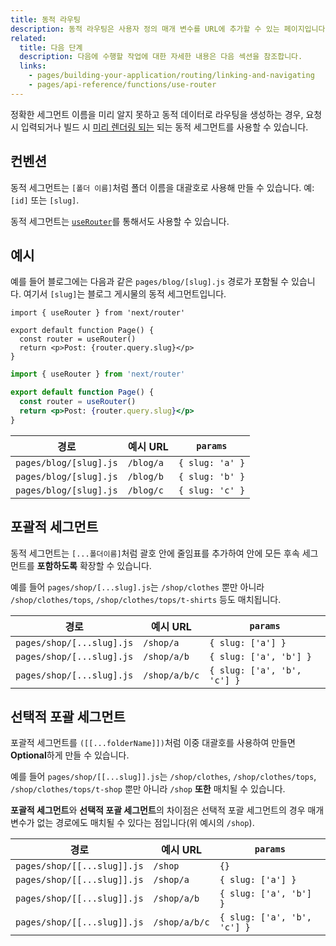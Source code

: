 ```yaml
---
title: 동적 라우팅
description: 동적 라우팅은 사용자 정의 매개 변수를 URL에 추가할 수 있는 페이지입니다. 동적 라우팅을 생성하는 것은 여기서 자세히 알아볼 수 있습니다.
related:
  title: 다음 단계
  description: 다음에 수행할 작업에 대한 자세한 내용은 다음 섹션을 참조합니다.
  links:
    - pages/building-your-application/routing/linking-and-navigating
    - pages/api-reference/functions/use-router
---
```


정확한 세그먼트 이름을 미리 알지 못하고 동적 데이터로 라우팅을 생성하는 경우, 요청 시 입력되거나 빌드 시 [미리 렌더링 되는](/docs/03-pages/01-building-your-application/03-data-fetching/02-get-static-paths.mdx) 되는 동적 세그먼트를 사용할 수 있습니다.

## 컨벤션

동적 세그먼트는 `[폴더 이름]`처럼 폴더 이름을 대괄호로 사용해 만들 수 있습니다. 예: `[id]` 또는 `[slug]`.

동적 세그먼트는 [`useRouter`](/docs/03-pages/02-api-reference/02-functions/use-router.mdx)를 통해서도 사용할 수 있습니다.

## 예시

예를 들어 블로그에는 다음과 같은 `pages/blog/[slug].js` 경로가 포함될 수 있습니다. 여기서 `[slug]`는 블로그 게시물의 동적 세그먼트입니다.

```tsx filename="pages/blog/[slug].tsx" switcher
import { useRouter } from 'next/router'

export default function Page() {
  const router = useRouter()
  return <p>Post: {router.query.slug}</p>
}
```

```jsx filename="pages/blog/[slug].jsx" switcher
import { useRouter } from 'next/router'

export default function Page() {
  const router = useRouter()
  return <p>Post: {router.query.slug}</p>
}
```

| 경로                   | 예시 URL  | `params`        |
| ---------------------- | --------- | --------------- |
| `pages/blog/[slug].js` | `/blog/a` | `{ slug: 'a' }` |
| `pages/blog/[slug].js` | `/blog/b` | `{ slug: 'b' }` |
| `pages/blog/[slug].js` | `/blog/c` | `{ slug: 'c' }` |

## 포괄적 세그먼트

동적 세그먼트는 `[...폴더이름]`처럼 괄호 안에 줄임표를 추가하여 안에 모든 후속 세그먼트를 **포함하도록** 확장할 수 있습니다.

예를 들어 `pages/shop/[...slug].js`는 `/shop/clothes` 뿐만 아니라 `/shop/clothes/tops`, `/shop/clothes/tops/t-shirts` 등도 매치됩니다.

| 경로                      | 예시 URL      | `params`                    |
| ------------------------- | ------------- | --------------------------- |
| `pages/shop/[...slug].js` | `/shop/a`     | `{ slug: ['a'] }`           |
| `pages/shop/[...slug].js` | `/shop/a/b`   | `{ slug: ['a', 'b'] }`      |
| `pages/shop/[...slug].js` | `/shop/a/b/c` | `{ slug: ['a', 'b', 'c'] }` |

## 선택적 포괄 세그먼트

포괄적 세그먼트를 `([[...folderName]])`처럼 이중 대괄호를 사용하여 만들면 **Optional**하게 만들 수 있습니다.

예를 들어 `pages/shop/[[...slug]].js`는 `/shop/clothes`, `/shop/clothes/tops`, `/shop/clothes/tops/t-shop` 뿐만 아니라 `/shop` **또한** 매치될 수 있습니다.

**포괄적 세그먼트**와 **선택적 포괄 세그먼트**의 차이점은 선택적 포괄 세그먼트의 경우 매개 변수가 없는 경로에도 매치될 수 있다는 점입니다(위 예시의 `/shop`).

| 경로                        | 예시 URL      | `params`                    |
| --------------------------- | ------------- | --------------------------- |
| `pages/shop/[[...slug]].js` | `/shop`       | `{}`                        |
| `pages/shop/[[...slug]].js` | `/shop/a`     | `{ slug: ['a'] }`           |
| `pages/shop/[[...slug]].js` | `/shop/a/b`   | `{ slug: ['a', 'b'] }`      |
| `pages/shop/[[...slug]].js` | `/shop/a/b/c` | `{ slug: ['a', 'b', 'c'] }` |
